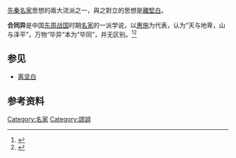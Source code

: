 {{名家}}
[[先秦|先秦]][[名家|名家]]思想的兩大流派之一，與之對立的思想是[[離堅白|離堅白]]。

'''合同异'''是中国[[东周|东周]][[战国_(中国)|战国]]时期[[名家|名家]]的一派学说，以[[惠施|惠施]]为代表，认为“天与地卑，山与泽平”，万物“毕异”本为“毕同”，并无区别。<ref>{{cite web |author1=莊子 |authorlink1=莊子 |title=莊子：雜篇：天下 |url=https://ctext.org/zhuangzi/tian-xia/zh |website=中國哲學書電子化計劃 |location=互聯網 |language=zh-hant |quote=惠施多方，其書五車，其道舛駁，其言也不中。歷物之意，曰：「至大無外，謂之大一；至小無內，謂之小一。無厚不可積也，其大千里。天與地卑，山與澤平。日方中方睨，物方生方死。大同而與小同異，此之謂小同異；萬物畢同畢異，此之謂大同異。南方無窮而有窮，今日適越而昔來。連環可解也。我知天下之中央，燕之北，越之南是也。氾愛萬物，天地一體也。」 |accessdate=2020-02-20 |archive-date=2019-10-14 |archive-url=https://web.archive.org/web/20191014112321/https://ctext.org/zhuangzi/tian-xia/zh |dead-url=no }}</ref><ref>{{cite web |title=小異大同 |url=http://pedia.cloud.edu.tw/Entry/Detail/?title=%E5%B0%8F%E7%95%B0%E5%A4%A7%E5%90%8C |website=教育百科 |publisher=中華民國教育部 |location=臺灣 |language=zh-hant}}</ref>

{{哲學小作品}}

==参见==
* [[离坚白|离坚白]]

==参考资料==
{{refs}}

[[Category:名家|Category:名家]]
[[Category:謬誤|Category:謬誤]]